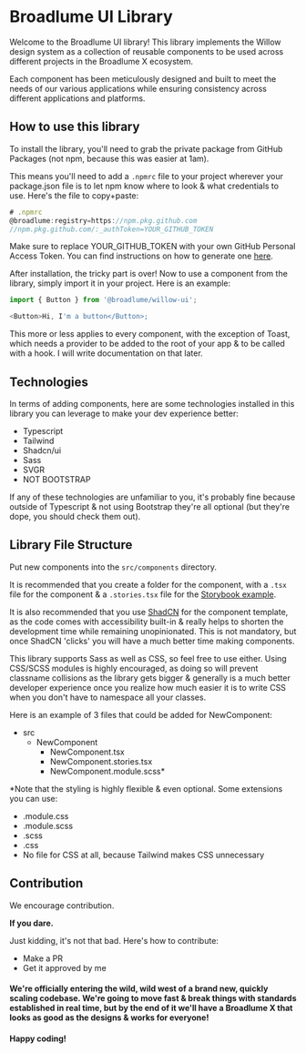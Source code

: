 
<Meta title='Introduction' />

# Broadlume UI Library

Welcome to the Broadlume UI library! This library implements the Willow design system as a collection of reusable components to be used across different projects in the Broadlume X ecosystem.

Each component has been meticulously designed and built to meet the needs of our various applications while ensuring consistency across different applications and platforms.

## How to use this library

To install the library, you'll need to grab the private package from GitHub Packages (not npm, because this was easier at 1am).

This means you'll need to add a `.npmrc` file to your project wherever your package.json file is to let npm know where to look & what credentials to use. Here's the file to copy+paste:

```js
# .npmrc
@broadlume:registry=https://npm.pkg.github.com
//npm.pkg.github.com/:_authToken=YOUR_GITHUB_TOKEN
```

Make sure to replace YOUR_GITHUB_TOKEN with your own GitHub Personal Access Token. You can find instructions on how to generate one [here](https://docs.github.com/en/github/authenticating-to-github/creating-a-personal-access-token).

After installation, the tricky part is over! Now to use a component from the library, simply import it in your project. Here is an example:

```js
import { Button } from '@broadlume/willow-ui';

<Button>Hi, I'm a button</Button>;
```

This more or less applies to every component, with the exception of Toast, which needs a provider to be added to the root of your app & to be called with a hook. I will write documentation on that later.

## Technologies

In terms of adding components, here are some technologies installed in this library you can leverage to make your dev experience better:

- Typescript
- Tailwind
- Shadcn/ui
- Sass
- SVGR
- NOT BOOTSTRAP

If any of these technologies are unfamiliar to you, it's probably fine because outside of Typescript & not using Bootstrap they're all optional (but they're dope, you should check them out).

## Library File Structure

Put new components into the `src/components` directory.

It is recommended that you create a folder for the component, with a `.tsx` file for the component & a `.stories.tsx` file for the [Storybook example](https://storybook.js.org/docs/react/writing-stories/introduction).

It is also recommended that you use [ShadCN](https://ui.shadcn.com/) for the component template, as the code comes with accessibility built-in & really helps to shorten the development time while remaining unopinionated. This is not mandatory, but once ShadCN 'clicks' you will have a much better time making components.

This library supports Sass as well as CSS, so feel free to use either. Using CSS/SCSS modules is highly encouraged, as doing so will prevent classname collisions as the library gets bigger & generally is a much better developer experience once you realize how much easier it is to write CSS when you don't have to namespace all your classes.

Here is an example of 3 files that could be added for NewComponent:

- src
  - NewComponent
    - NewComponent.tsx
    - NewComponent.stories.tsx
    - NewComponent.module.scss\*

\*Note that the styling is highly flexible & even optional. Some extensions you can use:

- .module.css
- .module.scss
- .scss
- .css
- No file for CSS at all, because Tailwind makes CSS unnecessary

## Contribution

We encourage contribution.

**If you dare.**

Just kidding, it's not that bad. Here's how to contribute:

- Make a PR
- Get it approved by me

#### We're officially entering the wild, wild west of a brand new, quickly scaling codebase. We're going to move fast & break things with standards established in real time, but by the end of it we'll have a Broadlume X that looks as good as the designs & works for everyone!

#### Happy coding!
